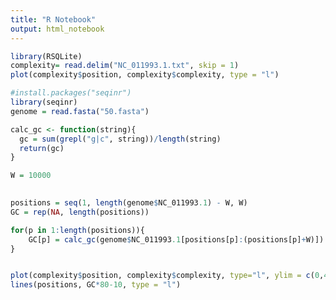 ```yaml
---
title: "R Notebook"
output: html_notebook
---
```





```r
library(RSQLite)
complexity= read.delim("NC_011993.1.txt", skip = 1)
plot(complexity$position, complexity$complexity, type = "l")
```


```r
#install.packages("seqinr")
library(seqinr)
genome = read.fasta("50.fasta")

calc_gc <- function(string){
  gc = sum(grepl("g|c", string))/length(string)
  return(gc)
}

W = 10000

         
positions = seq(1, length(genome$NC_011993.1) - W, W)
GC = rep(NA, length(positions))

for(p in 1:length(positions)){
    GC[p] = calc_gc(genome$NC_011993.1[positions[p]:(positions[p]+W)])
}


plot(complexity$position, complexity$complexity, type="l", ylim = c(0,40), axes = F, lwd = 2)
lines(positions, GC*80-10, type = "l")



```
